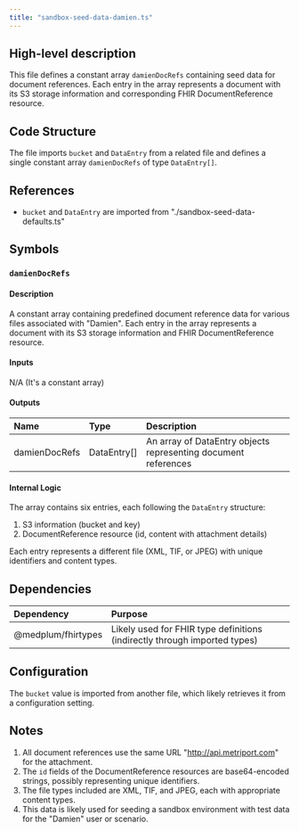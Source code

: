 ```yaml
---
title: "sandbox-seed-data-damien.ts"
---
```


## High-level description
This file defines a constant array `damienDocRefs` containing seed data for document references. Each entry in the array represents a document with its S3 storage information and corresponding FHIR DocumentReference resource.

## Code Structure
The file imports `bucket` and `DataEntry` from a related file and defines a single constant array `damienDocRefs` of type `DataEntry[]`.

## References
- `bucket` and `DataEntry` are imported from "./sandbox-seed-data-defaults.ts"

## Symbols

### `damienDocRefs`
#### Description
A constant array containing predefined document reference data for various files associated with "Damien". Each entry in the array represents a document with its S3 storage information and FHIR DocumentReference resource.

#### Inputs
N/A (It's a constant array)

#### Outputs
| Name | Type | Description |
|:-----|:-----|:------------|
| damienDocRefs | DataEntry[] | An array of DataEntry objects representing document references |

#### Internal Logic
The array contains six entries, each following the `DataEntry` structure:
1. S3 information (bucket and key)
2. DocumentReference resource (id, content with attachment details)

Each entry represents a different file (XML, TIF, or JPEG) with unique identifiers and content types.

## Dependencies
| Dependency | Purpose |
|:-----------|:--------|
| @medplum/fhirtypes | Likely used for FHIR type definitions (indirectly through imported types) |

## Configuration
The `bucket` value is imported from another file, which likely retrieves it from a configuration setting.

## Notes
1. All document references use the same URL "http://api.metriport.com" for the attachment.
2. The `id` fields of the DocumentReference resources are base64-encoded strings, possibly representing unique identifiers.
3. The file types included are XML, TIF, and JPEG, each with appropriate content types.
4. This data is likely used for seeding a sandbox environment with test data for the "Damien" user or scenario.